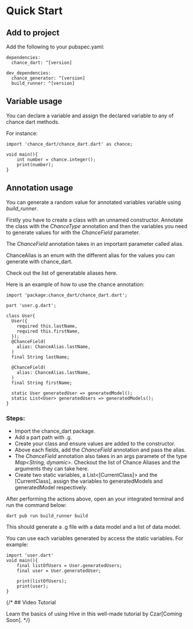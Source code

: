 # Quick Start

## Add to project

Add the following to your pubspec.yaml:

```
dependencies:
  chance_dart: ^[version]

dev_dependencies:
  chance_generator: ^[version]
  build_runner: ^[version]
```

## Variable usage

You can declare a variable and assign the declared variable to any of chance dart methods.

For instance:

```
import 'chance_dart/chance_dart.dart' as chance;

void main(){
    int number = chance.integer();
    print(number);
}

```

## Annotation usage

You can generate a random value for annotated variables variable using _build_runner_.

Firstly you have to create a class with an unnamed constructor. Annotate the class with the _ChanceType_ annotation and then the variables you need to generate values for with the _ChanceField_ parameter.

The _ChanceField_ annotation takes in an important parameter called alias.

ChanceAlias is an enum with the different alias for the values you can generate with chance_dart.

Check out the list of generatable aliases here.

Here is an example of how to use the chance annotation:

```
import 'package:chance_dart/chance_dart.dart';

part 'user.g.dart';

class User{
  User({
    required this.lastName,
    required this.firstName,
  });
  @ChanceField(
    alias: ChanceAlias.lastName,
  )
  final String lastName;

  @ChanceField(
    alias: ChanceAlias.lastName,
  )
  final String firstName;

  static User generatedUser => generatedModel();
  static List<User> generatedUsers => generatedModels();
}

```

### Steps:

- Import the chance_dart package.
- Add a part path with .g.
- Create your class and ensure values are added to the constructor.
- Above each fields, add the _ChanceField_ annotation and pass the alias.
- The _ChanceField_ annotation also takes in an args paramete of the type _Map<String, dynamic>_.
  Checkout the list of Chance Aliases and the arguments they can take here.
- Create two static variables, a List<[CurrentClass]> and the [CurrentClass], assign the variables to generatedModels and generatedModel respectively.

After performing the actions above, open an your integrated terminal and run the command below:

```
dart pub run build_runner build
```

This should generate a .g file with a data model and a list of data model.

You can use each variables generated by access the static variables. For example:

```
import 'user.dart'
void main(){
    final listOfUsers = User.generatedUsers;
    final user = User.generatedUser;

    print(listOfUsers);
    print(user);
}
```

{/\* ## Video Tutorial

Learn the basics of using Hive in this well-made tutorial by Czar[Coming Soon]. \*/}
